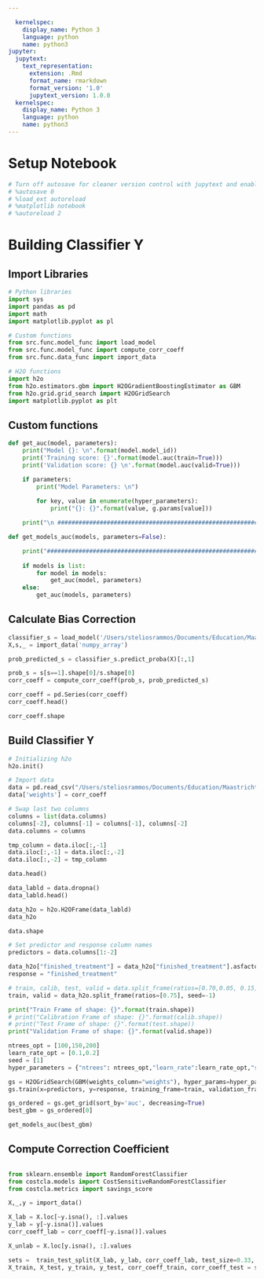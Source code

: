 ```yaml
---

  kernelspec:
    display_name: Python 3
    language: python
    name: python3
jupyter:
  jupytext:
    text_representation:
      extension: .Rmd
      format_name: rmarkdown
      format_version: '1.0'
      jupytext_version: 1.0.0
  kernelspec:
    display_name: Python 3
    language: python
    name: python3
---
```


# Setup Notebook

```python
# Turn off autosave for cleaner version control with jupytext and enable autoreloading of modules before running code
# %autosave 0
# %load_ext autoreload
# %matplotlib notebook
# %autoreload 2
```

# Building Classifier Y


## Import Libraries

```python
# Python libraries
import sys
import pandas as pd
import math
import matplotlib.pyplot as pl

# Custom functions
from src.func.model_func import load_model
from src.func.model_func import compute_corr_coeff
from src.func.data_func import import_data

# H2O functions
import h2o
from h2o.estimators.gbm import H2OGradientBoostingEstimator as GBM
from h2o.grid.grid_search import H2OGridSearch
import matplotlib.pyplot as plt
```

## Custom functions

```python
def get_auc(model, parameters):
    print("Model {}: \n".format(model.model_id))
    print('Training score: {}'.format(model.auc(train=True)))
    print('Validation score: {} \n'.format(model.auc(valid=True)))

    if parameters:
        print("Model Parameters: \n")
        
        for key, value in enumerate(hyper_parameters):
            print("{}: {}".format(value, g.params[value]))

    print("\n ######################################################################## \n")

def get_models_auc(models, parameters=False):

    print("######################################################################## \n")
    
    if models is list:
        for model in models:
            get_auc(model, parameters)
    else:
        get_auc(models, parameters)
```

## Calculate Bias Correction

```python
classifier_s = load_model('/Users/steliosrammos/Documents/Education/Maastricht/DKE-Year3/BachelorThesis/bachelor_thesis/models/classifier_s.sav')
X,s,_ = import_data('numpy_array')

prob_predicted_s = classifier_s.predict_proba(X)[:,1]

prob_s = s[s==1].shape[0]/s.shape[0]
corr_coeff = compute_corr_coeff(prob_s, prob_predicted_s)

corr_coeff = pd.Series(corr_coeff)
corr_coeff.head()
```

```python
corr_coeff.shape
```

## Build Classifier Y

```python
# Initializing h2o
h2o.init()
```

```python
# Import data
data = pd.read_csv("/Users/steliosrammos/Documents/Education/Maastricht/DKE-Year3/BachelorThesis/bachelor_thesis/data/processed/data_classifier_y.csv",sep=";")
data['weights'] = corr_coeff

# Swap last two columns
columns = list(data.columns)
columns[-2], columns[-1] = columns[-1], columns[-2]
data.columns = columns

tmp_column = data.iloc[:,-1]
data.iloc[:,-1] = data.iloc[:,-2]
data.iloc[:,-2] = tmp_column

data.head()
```

```python
data_labld = data.dropna()
data_labld.head()
```

```python
data_h2o = h2o.H2OFrame(data_labld)
data_h2o
```

```python
data.shape
```

```python
# Set predictor and response column names
predictors = data.columns[1:-2]

data_h2o["finished_treatment"] = data_h2o["finished_treatment"].asfactor()
response = "finished_treatment"
```

```python
# train, calib, test, valid = data.split_frame(ratios=[0.70,0.05, 0.15], seed=1)
train, valid = data_h2o.split_frame(ratios=[0.75], seed=-1)
```

```python
print("Train Frame of shape: {}".format(train.shape))
# print("Calibration Frame of shape: {}".format(calib.shape))
# print("Test Frame of shape: {}".format(test.shape))
print("Validation Frame of shape: {}".format(valid.shape))
```

```python
ntrees_opt = [100,150,200]
learn_rate_opt = [0.1,0.2]
seed = [1]
hyper_parameters = {"ntrees": ntrees_opt,"learn_rate":learn_rate_opt,"seed":seed}

gs = H2OGridSearch(GBM(weights_column="weights"), hyper_params=hyper_parameters)
gs.train(x=predictors, y=response, training_frame=train, validation_frame=valid)
```

```python
gs_ordered = gs.get_grid(sort_by='auc', decreasing=True)
best_gbm = gs_ordered[0]
```

```python
get_models_auc(best_gbm)
```

## Compute Correction Coefficient 

```python

```
```python
from sklearn.ensemble import RandomForestClassifier
from costcla.models import CostSensitiveRandomForestClassifier
from costcla.metrics import savings_score

X,_,y = import_data()

X_lab = X.loc[~y.isna(), :].values
y_lab = y[~y.isna()].values
corr_coeff_lab = corr_coeff[~y.isna()].values

X_unlab = X.loc[y.isna(), :].values

sets =  train_test_split(X_lab, y_lab, corr_coeff_lab, test_size=0.33, random_state=1, stratify = y_lab)
X_train, X_test, y_train, y_test, corr_coeff_train, corr_coeff_test = sets
```
